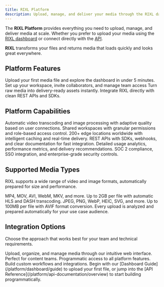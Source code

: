 ```yaml
---
title: RIXL Platform
description: Upload, manage, and deliver your media through the RIXL dashboard and APIs. Complete platform guide for teams and developers.
---
```




The **RIXL Platform** provides everything you need to upload, manage, and deliver media at scale. Whether you prefer to upload your media using the [RIXL dashboard](/platform/dashboard/overview) or connect directly with the [API](/platform/api-documentation/overview).

**RIXL** transforms your files and returns media that loads quickly and looks great everywhere.

## Platform Features

<Columns cols={3}>
  <Card
    title="Dashboard Guide"
    href="/en/platform/dashboard/guide"
    icon="book-open"
  >
    Upload your first media file and explore the dashboard in under 5 minutes.
  </Card>
  <Card
    title="Account & Teams"
    href="/en/platform/account-teams/overview"
    icon="users"
  >
    Set up your workspace, invite collaborators, and manage team access
  </Card>
  <Card
    title="Upload & Process"
    href="/en/platform/uploads/overview"
    icon="upload"
  >
    Turn raw media into delivery-ready assets instantly.
  </Card>
  <Card
    title="API Reference"
    href="/en/platform/api-documentation/overview"
    icon="code"
  >
    Integrate RIXL directly with clean REST APIs and SDKs.
  </Card>
</Columns>

## Platform Capabilities

<Columns cols={3}>
  <Card title="Intelligent Processing" icon="zap">
    Automatic video transcoding and image processing with adaptive quality based on user connections.
  </Card>
  <Card title="Team Collaboration" icon="users">
    Shared workspaces with granular permissions and role-based access control.
  </Card>
  <Card title="Global CDN" icon="globe">
    200+ edge locations worldwide with intelligent caching and real-time delivery.
  </Card>
  <Card title="REST APIs" icon="code">
    REST APIs with SDKs, webhooks, and clear documentation for fast integration.
  </Card>
  <Card title="Analytics & Insights" icon="bar-chart">
    Detailed usage analytics, performance metrics, and delivery recommendations.
  </Card>
  <Card title="Enterprise Security" icon="shield">
    SOC 2 compliance, SSO integration, and enterprise-grade security controls.
  </Card>
</Columns>

## Supported Media Types

RIXL supports a wide range of video and image formats, automatically prepared for size and performance.

<Columns cols={3}>
  <Card title="Video Formats" icon="video">
    MP4, MOV, AVI, WebM, MKV, and more. Up to 2GB per file with automatic HLS and DASH transcoding.
  </Card>
  <Card title="Image Formats" icon="image">
    JPEG, PNG, WebP, HEIC, SVG, and more. Up to 100MB per file with AVIF format conversion.
  </Card>
  <Card title="Smart Analysis" icon="eye">
    Every upload is analyzed and prepared automatically for your use case audience.
  </Card>
</Columns>

## Integration Options

Choose the approach that works best for your team and technical requirements.

<Columns cols={2}>
  <Card
    title="Web Dashboard"
    href="/en/platform/dashboard/overview"
    icon="monitor"
  >
    Upload, organize, and manage media through our intuitive web interface.
    Perfect for content teams.
  </Card>
  <Card
    title="REST APIs"
    href="/en/platform/api-documentation/overview"
    icon="code"
  >
    Programmatic access to all platform features. Build custom workflows and integrations.
  </Card>
</Columns>

<Callout type="tip" title="Ready to get started?">
    Begin with our [Dashboard Guide](/platform/dashboard/guide) to upload your first file, or jump into the [API Reference](/platform/api-documentation/overview) to start building programmatically.
</Callout>